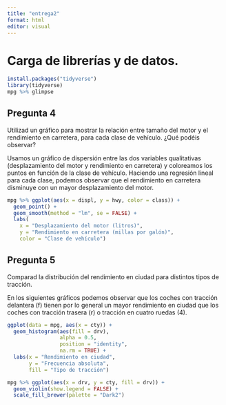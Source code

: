 ```yaml
---
title: "entrega2"
format: html
editor: visual
---
```


# Carga de librerí­as y de datos.

```r
install.packages("tidyverse")
library(tidyverse)
mpg %>% glimpse
```

## Pregunta 4

Utilizad un gráfico para mostrar la relación entre tamaño del motor y el rendimiento en carretera, para cada clase de vehículo. ¿Qué podéis observar?

Usamos un gráfico de dispersión entre las dos variables qualitativas (desplazamiento del motor y rendimiento en carretera) y coloreamos los puntos en función de la clase de vehículo. Haciendo una regresión lineal para cada clase, podemos observar que el rendimiento en carretera disminuye con un mayor desplazamiento del motor.

```r
mpg %>% ggplot(aes(x = displ, y = hwy, color = class)) +
  geom_point() +
  geom_smooth(method = "lm", se = FALSE) +
  labs(
    x = "Desplazamiento del motor (litros)",
    y = "Rendimiento en carretera (millas por galón)",
    color = "Clase de vehículo")
```

## Pregunta 5

Comparad la distribución del rendimiento en ciudad para distintos tipos de tracción.

En los siguientes gráficos podemos observar que los coches con tracción delantera (f) tienen por lo general un mayor rendimiento en ciudad que los coches con tracción trasera (r) o tracción en cuatro ruedas (4).

```r
ggplot(data = mpg, aes(x = cty)) +
  geom_histogram(aes(fill = drv), 
                 alpha = 0.5, 
                 position = "identity",
                 na.rm = TRUE) +
  labs(x = "Rendimiento en ciudad",
       y = "Frecuencia absoluta",
       fill = "Tipo de tracción")
```

```r
mpg %>% ggplot(aes(x = drv, y = cty, fill = drv)) +
  geom_violin(show.legend = FALSE) + 
  scale_fill_brewer(palette = "Dark2")
```
